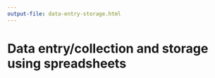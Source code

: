 ```yaml
---
output-file: data-entry-storage.html
---
```


# Data entry/collection and storage using spreadsheets {#sec-data-entry-storage}

